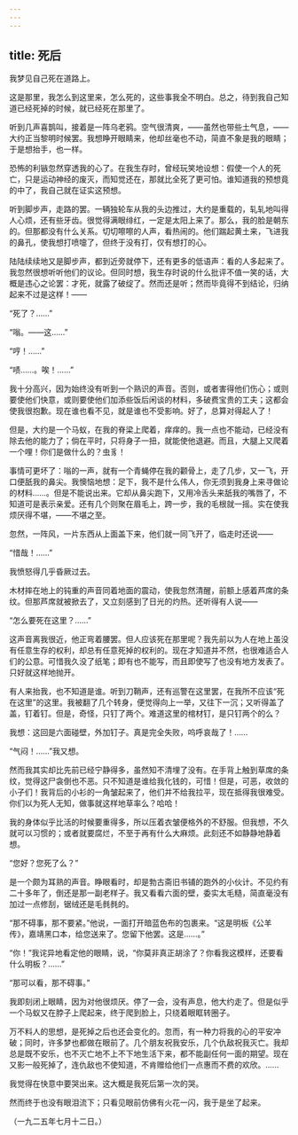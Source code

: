 ```yaml
---
---
---
```

title: 死后
---



我梦见自己死在道路上。

这是那里，我怎么到这里来，怎么死的，这些事我全不明白。总之，待到我自己知道已经死掉的时候，就已经死在那里了。

听到几声喜鹊叫，接着是一阵乌老鸦。空气很清爽，——虽然也带些土气息，——大约正当黎明时候罢。我想睁开眼睛来，他却丝毫也不动，简直不象是我的眼睛；于是想抬手，也一样。

恐怖的利镞忽然穿透我的心了。在我生存时，曾经玩笑地设想：假使一个人的死亡，只是运动神经的废灭，而知觉还在，那就比全死了更可怕。谁知道我的预想竟的中了，我自己就在证实这预想。

听到脚步声，走路的罢。一辆独轮车从我的头边推过，大约是重载的，轧轧地叫得人心烦，还有些牙齿。很觉得满眼绯红，一定是太阳上来了。那么，我的脸是朝东的。但那都没有什么关系。切切嚓嚓的人声，看热闹的。他们踹起黄土来，飞进我的鼻孔，使我想打喷嚏了，但终于没有打，仅有想打的心。

陆陆续续地又是脚步声，都到近旁就停下，还有更多的低语声：看的人多起来了。我忽然很想听听他们的议论。但同时想，我生存时说的什么批评不值一笑的话，大概是违心之论罢：才死，就露了破绽了。然而还是听；然而毕竟得不到结论，归纳起来不过是这样！——

“死了？……”

“嗡。——这……”

“哼！……”

“啧……。唉！……”

我十分高兴，因为始终没有听到一个熟识的声音。否则，或者害得他们伤心；或则要使他们快意，或则要使他们加添些饭后闲谈的材料，多破费宝贵的工夫；这都会使我很抱歉。现在谁也看不见，就是谁也不受影响。好了，总算对得起人了！

但是，大约是一个马蚁，在我的脊梁上爬着，痒痒的。我一点也不能动，已经没有除去他的能力了；倘在平时，只将身子一扭，就能使他退避。而且，大腿上又爬着一个哩！你们是做什么的？虫豸！

事情可更坏了：嗡的一声，就有一个青蝇停在我的颧骨上，走了几步，又一飞，开口便舐我的鼻尖。我懊恼地想：足下，我不是什么伟人，你无须到我身上来寻做论的材料……。但是不能说出来。它却从鼻尖跑下，又用冷舌头来舐我的嘴唇了，不知道可是表示亲爱。还有几个则聚在眉毛上，跨一步，我的毛根就一摇。实在使我烦厌得不堪，——不堪之至。

忽然，一阵风，一片东西从上面盖下来，他们就一同飞开了，临走时还说——

“惜哉！……”

我愤怒得几乎昏厥过去。

木材摔在地上的钝重的声音同着地面的震动，使我忽然清醒，前额上感着芦席的条纹。但那芦席就被掀去了，又立刻感到了日光的灼热。还听得有人说——

“怎么要死在这里？……”

这声音离我很近，他正弯着腰罢。但人应该死在那里呢？我先前以为人在地上虽没有任意生存的权利，却总有任意死掉的权利的。现在才知道并不然，也很难适合人们的公意。可惜我久没了纸笔；即有也不能写，而且即使写了也没有地方发表了。只好就这样地抛开。

有人来抬我，也不知道是谁。听到刀鞘声，还有巡警在这里罢，在我所不应该“死在这里”的这里。我被翻了几个转身，便觉得向上一举，又往下一沉；又听得盖了盖，钉着钉。但是，奇怪，只钉了两个。难道这里的棺材钉，是只钉两个的么？

我想：这回是六面碰壁，外加钉子。真是完全失败，呜呼哀哉了！……

“气闷！……”我又想。

然而我其实却比先前已经宁静得多，虽然知不清埋了没有。在手背上触到草席的条纹，觉得这尸衾倒也不恶。只不知道是谁给我化钱的，可惜！但是，可恶，收敛的小子们！我背后的小衫的一角皱起来了，他们并不给我拉平，现在抵得我很难受。你们以为死人无知，做事就这样地草率么？哈哈！

我的身体似乎比活的时候要重得多，所以压着衣皱便格外的不舒服。但我想，不久就可以习惯的；或者就要腐烂，不至于再有什么大麻烦。此刻还不如静静地静着想。

“您好？您死了么？”

是一个颇为耳熟的声音。睁眼看时，却是勃古斋旧书铺的跑外的小伙计。不见约有二十多年了，倒还是那一副老样子。我又看看六面的壁，委实太毛糙，简直毫没有加过一点修刮，锯绒还是毛毵毵的。

“那不碍事，那不要紧。”他说，一面打开暗蓝色布的包裹来。“这是明板《公羊传》，嘉靖黑口本，给您送来了。您留下他罢。这是……。”

“你！”我诧异地看定他的眼睛，说，“你莫非真正胡涂了？你看我这模样，还要看什么明板？……”

“那可以看，那不碍事。”

我即刻闭上眼睛，因为对他很烦厌。停了一会，没有声息，他大约走了。但是似乎一个马蚁又在脖子上爬起来，终于爬到脸上，只绕着眼眶转圈子。

万不料人的思想，是死掉之后也还会变化的。忽而，有一种力将我的心的平安冲破；同时，许多梦也都做在眼前了。几个朋友祝我安乐，几个仇敌祝我灭亡。我却总是既不安乐，也不灭亡地不上不下地生活下来，都不能副任何一面的期望。现在又影一般死掉了，连仇敌也不使知道，不肯赠给他们一点惠而不费的欢欣。……

我觉得在快意中要哭出来。这大概是我死后第一次的哭。

然而终于也没有眼泪流下；只看见眼前仿佛有火花一闪，我于是坐了起来。

（一九二五年七月十二日。）